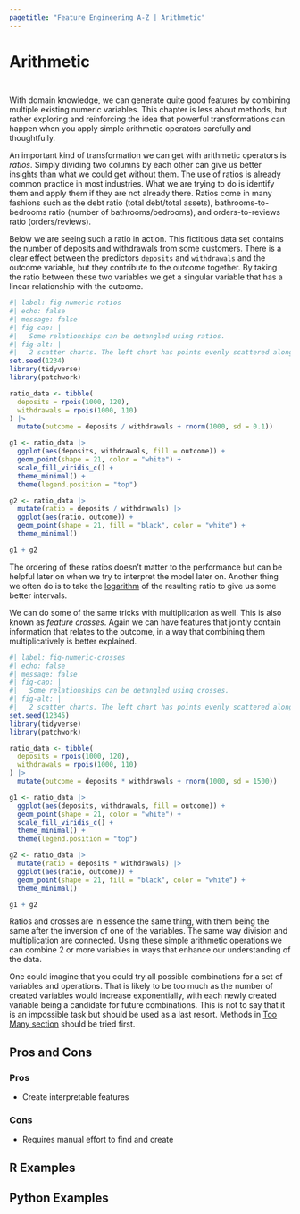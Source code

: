 ```yaml
---
pagetitle: "Feature Engineering A-Z | Arithmetic"
---
```


# Arithmetic {#sec-numeric-arithmetic}

::: {style="visibility: hidden; height: 0px;"}
## Arithmetic
:::

With domain knowledge, we can generate quite good features by combining multiple existing numeric variables.
This chapter is less about methods, but rather exploring and reinforcing the idea that powerful transformations can happen when you apply simple arithmetic operators carefully and thoughtfully.

An important kind of transformation we can get with arithmetic operators is *ratios*.
Simply dividing two columns by each other can give us better insights than what we could get without them.
The use of ratios is already common practice in most industries.
What we are trying to do is identify them and apply them if they are not already there.
Ratios come in many fashions such as the debt ratio (total debt/total assets), bathrooms-to-bedrooms ratio (number of bathrooms/bedrooms), and orders-to-reviews ratio (orders/reviews).

Below we are seeing such a ratio in action.
This fictitious data set contains the number of deposits and withdrawals from some customers.
There is a clear effect between the predictors `deposits` and `withdrawals` and the outcome variable, but they contribute to the outcome together.
By taking the ratio between these two variables we get a singular variable that has a linear relationship with the outcome.

```r
#| label: fig-numeric-ratios
#| echo: false
#| message: false
#| fig-cap: |
#|   Some relationships can be detangled using ratios.
#| fig-alt: |
#|   2 scatter charts. The left chart has points evenly scattered along the x (deposits) and y (withdrawals) axis. A color scale is used to indicate the outcome variable, which appears to have high values when deposits are high and withdrawals are low. The right chart shows the ratio of these two variables plotted along the x-axis and the outcome plotted along the y-axis. They appear to follow each other linearly with some noise.
set.seed(1234)
library(tidyverse)
library(patchwork)

ratio_data <- tibble(
  deposits = rpois(1000, 120),
  withdrawals = rpois(1000, 110)
) |>
  mutate(outcome = deposits / withdrawals + rnorm(1000, sd = 0.1)) 

g1 <- ratio_data |>
  ggplot(aes(deposits, withdrawals, fill = outcome)) +
  geom_point(shape = 21, color = "white") +
  scale_fill_viridis_c() +
  theme_minimal() +
  theme(legend.position = "top")

g2 <- ratio_data |>
  mutate(ratio = deposits / withdrawals) |>
  ggplot(aes(ratio, outcome)) +
  geom_point(shape = 21, fill = "black", color = "white") +
  theme_minimal()

g1 + g2
```

The ordering of these ratios doesn't matter to the performance but can be helpful later on when we try to interpret the model later on.
Another thing we often do is to take the [logarithm](@sec-numeric-logarithms) of the resulting ratio to give us some better intervals.

We can do some of the same tricks with multiplication as well.
This is also known as *feature crosses*.
Again we can have features that jointly contain information that relates to the outcome, in a way that combining them multiplicatively is better explained.

```r
#| label: fig-numeric-crosses
#| echo: false
#| message: false
#| fig-cap: |
#|   Some relationships can be detangled using crosses.
#| fig-alt: |
#|   2 scatter charts. The left chart has points evenly scattered along the x (deposits) and y (withdrawals) axis. A color scale is used to indicate the outcome variable, which appears to have high values when deposits are high and withdrawals are high. The right chart shows the ratio of these two variables plotted along the x-axis and the outcome plotted along the y-axis. They appear to follow each other linearly with some noise.
set.seed(12345)
library(tidyverse)
library(patchwork)

ratio_data <- tibble(
  deposits = rpois(1000, 120),
  withdrawals = rpois(1000, 110)
) |>
  mutate(outcome = deposits * withdrawals + rnorm(1000, sd = 1500)) 

g1 <- ratio_data |>
  ggplot(aes(deposits, withdrawals, fill = outcome)) +
  geom_point(shape = 21, color = "white") +
  scale_fill_viridis_c() +
  theme_minimal() +
  theme(legend.position = "top")

g2 <- ratio_data |>
  mutate(ratio = deposits * withdrawals) |>
  ggplot(aes(ratio, outcome)) +
  geom_point(shape = 21, fill = "black", color = "white") +
  theme_minimal()

g1 + g2
```

Ratios and crosses are in essence the same thing, with them being the same after the inversion of one of the variables.
The same way division and multiplication are connected.
Using these simple arithmetic operations we can combine 2 or more variables in ways that enhance our understanding of the data.

One could imagine that you could try all possible combinations for a set of variables and operations.
That is likely to be too much as the number of created variables would increase exponentially, with each newly created variable being a candidate for future combinations.
This is not to say that it is an impossible task but should be used as a last resort.
Methods in [Too Many section](@sec-too-many) should be tried first.

## Pros and Cons

### Pros

-   Create interpretable features

### Cons

-   Requires manual effort to find and create

## R Examples

## Python Examples
